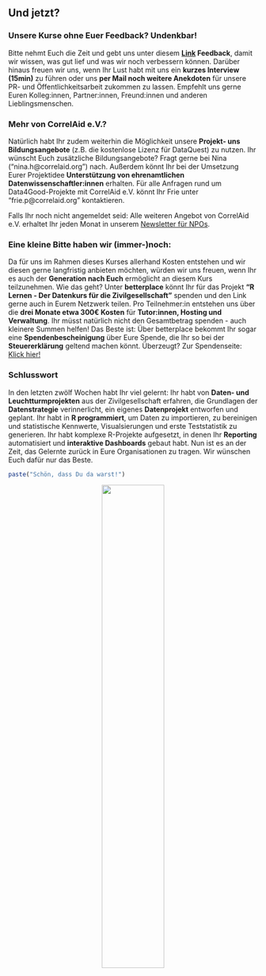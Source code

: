 ## Und jetzt?

### Unsere Kurse ohne Euer Feedback? Undenkbar!
Bitte nehmt Euch die Zeit und gebt uns unter diesem **[Link](https://ee.correlaid.org/x/8QfkwVOe){target="_blank"} Feedback**, damit wir wissen, was gut lief und was wir noch verbessern können. Darüber hinaus freuen wir uns, wenn Ihr Lust habt mit uns ein **kurzes Interview (15min)** zu führen oder uns **per Mail noch weitere Anekdoten** für unsere PR- und Öffentlichkeitsarbeit zukommen zu lassen. Empfehlt uns gerne Euren Kolleg:innen, Partner:innen, Freund:innen und anderen Lieblingsmenschen. 

### Mehr von CorrelAid e.V.?
Natürlich habt Ihr zudem weiterhin die Möglichkeit unsere **Projekt- uns Bildungsangebote** (z.B. die kostenlose Lizenz für DataQuest) zu nutzen. Ihr wünscht Euch zusätzliche Bildungsangebote? Fragt gerne bei Nina ("nina.h@correlaid.org") nach. Außerdem könnt Ihr bei der Umsetzung Eurer Projektidee **Unterstützung von ehrenamtlichen Datenwissenschaftler:innen** erhalten. Für alle Anfragen rund um Data4Good-Projekte mit CorrelAid e.V. könnt Ihr Frie unter "frie.p@correlaid.org" kontaktieren.

Falls Ihr noch nicht angemeldet seid: Alle weiteren Angebot von CorrelAid e.V. erhaltet Ihr jeden Monat in unserem [Newsletter für NPOs](https://correlaid.us12.list-manage.com/subscribe?u=b294bf2834adf5d89bdd2dd5a&id=175fade988){target="_blank"}.

### Eine kleine Bitte haben wir (immer-)noch:
Da für uns im Rahmen dieses Kurses allerhand Kosten entstehen und wir diesen gerne langfristig anbieten möchten, würden wir uns freuen, wenn Ihr es auch der **Generation nach Euch** ermöglicht an diesem Kurs teilzunehmen. Wie das geht? Unter **betterplace** könnt Ihr für das Projekt **"R Lernen -  Der Datenkurs für die Zivilgesellschaft"** spenden und den Link gerne auch in Eurem Netzwerk teilen. Pro Teilnehmer:in entstehen uns über die **drei Monate etwa 300€ Kosten** für **Tutor:innen, Hosting und Verwaltung**. Ihr müsst natürlich nicht den Gesamtbetrag spenden - auch kleinere Summen helfen! Das Beste ist: Über betterplace bekommt Ihr sogar eine **Spendenbescheinigung** über Eure Spende, die Ihr so bei der **Steuererklärung** geltend machen könnt. Überzeugt? Zur Spendenseite: [Klick hier!](https://www.betterplace.org/de/projects/58963-correlaid-e-v-foerderung-von-datenwissenschaft-in-der-zivilgesellschaft){target="_blank"}

### Schlusswort
In den letzten zwölf Wochen habt Ihr viel gelernt: Ihr habt von **Daten- und Leuchtturmprojekten** aus der Zivilgesellschaft erfahren, die Grundlagen der **Datenstrategie** verinnerlicht, ein eigenes **Datenprojekt** entworfen und geplant. Ihr habt in **R programmiert**, um Daten zu importieren, zu bereinigen und statistische Kennwerte, Visualsierungen und erste Teststatistik zu generieren. Ihr habt komplexe R-Projekte aufgesetzt, in denen Ihr **Reporting** automatisiert und **interaktive Dashboards** gebaut habt. Nun ist es an der Zeit, das Gelernte zurück in Eure Organisationen zu tragen. Wir wünschen Euch dafür nur das Beste. 

```r
paste("Schön, dass Du da warst!")
```

<center>
![](https://www.mentor-bundesverband.de/images/Logo-DSEE_Neu.jpg){#id .class width=50% height=50%}
</center>
